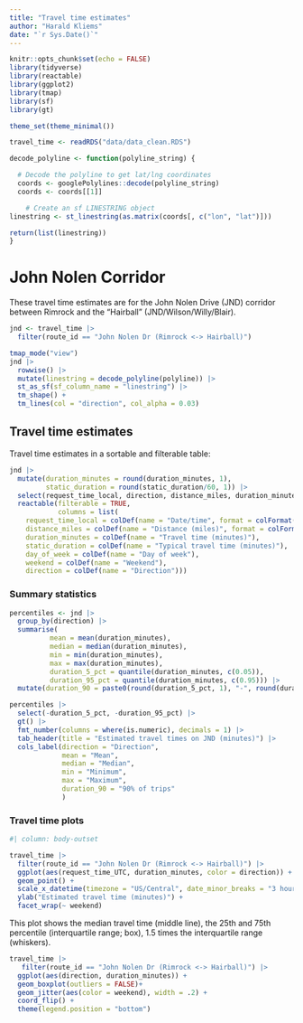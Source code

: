 ```yaml
---
title: "Travel time estimates"
author: "Harald Kliems"
date: "`r Sys.Date()`"
---
```


```r
knitr::opts_chunk$set(echo = FALSE)
library(tidyverse)
library(reactable)
library(ggplot2)
library(tmap)
library(sf)
library(gt)

theme_set(theme_minimal())
```

```r
travel_time <- readRDS("data/data_clean.RDS")

decode_polyline <- function(polyline_string) {

  # Decode the polyline to get lat/lng coordinates
  coords <- googlePolylines::decode(polyline_string)
  coords <- coords[[1]]

    # Create an sf LINESTRING object
linestring <- st_linestring(as.matrix(coords[, c("lon", "lat")]))

return(list(linestring))
}

```


# John Nolen Corridor
These travel time estimates are for the John Nolen Drive (JND) corridor between Rimrock and the "Hairball" (JND/Wilson/Willy/Blair). 

```r
jnd <- travel_time |> 
  filter(route_id == "John Nolen Dr (Rimrock <-> Hairball)") 
```


```r
tmap_mode("view")
jnd |> 
  rowwise() |> 
  mutate(linestring = decode_polyline(polyline)) |> 
  st_as_sf(sf_column_name = "linestring") |> 
  tm_shape() +
  tm_lines(col = "direction", col_alpha = 0.03)
```

## Travel time estimates
Travel time estimates in a sortable and filterable table:
```r
jnd |> 
  mutate(duration_minutes = round(duration_minutes, 1),
         static_duration = round(static_duration/60, 1)) |> 
  select(request_time_local, direction, distance_miles, duration_minutes, static_duration, day_of_week, weekend) |> 
  reactable(filterable = TRUE,
            columns = list(
    request_time_local = colDef(name = "Date/time", format = colFormat(datetime = TRUE)),
    distance_miles = colDef(name = "Distance (miles)", format = colFormat(digits = 1)),
    duration_minutes = colDef(name = "Travel time (minutes)"),
    static_duration = colDef(name = "Typical travel time (minutes)"),
    day_of_week = colDef(name = "Day of week"),
    weekend = colDef(name = "Weekend"),
    direction = colDef(name = "Direction")))
```

### Summary statistics

```r
percentiles <- jnd |> 
  group_by(direction) |> 
  summarise(
          mean = mean(duration_minutes),
          median = median(duration_minutes),
          min = min(duration_minutes),
          max = max(duration_minutes),
          duration_5_pct = quantile(duration_minutes, c(0.05)),
          duration_95_pct = quantile(duration_minutes, c(0.95))) |> 
  mutate(duration_90 = paste0(round(duration_5_pct, 1), "-", round(duration_95_pct,1 )))

percentiles |> 
  select(-duration_5_pct, -duration_95_pct) |> 
  gt() |> 
  fmt_number(columns = where(is.numeric), decimals = 1) |> 
  tab_header(title = "Estimated travel times on JND (minutes)") |> 
  cols_label(direction = "Direction",
             mean = "Mean",
             median = "Median",
             min = "Minimum",
             max = "Maximum",
             duration_90 = "90% of trips"
             )
```


### Travel time plots
```r
#| column: body-outset

travel_time |> 
  filter(route_id == "John Nolen Dr (Rimrock <-> Hairball)") |> 
  ggplot(aes(request_time_UTC, duration_minutes, color = direction)) +
  geom_point() +
  scale_x_datetime(timezone = "US/Central", date_minor_breaks = "3 hours", name = "Date/time") +
  ylab("Estimated travel time (minutes)") +
  facet_wrap(~ weekend)
```


This plot shows the median travel time (middle line), the 25th and 75th percentile (interquartile range; box), 1.5 times the interquartile range (whiskers).
```r
travel_time |> 
   filter(route_id == "John Nolen Dr (Rimrock <-> Hairball)") |> 
  ggplot(aes(direction, duration_minutes)) +
  geom_boxplot(outliers = FALSE)+
  geom_jitter(aes(color = weekend), width = .2) +
  coord_flip() +
  theme(legend.position = "bottom")
```

